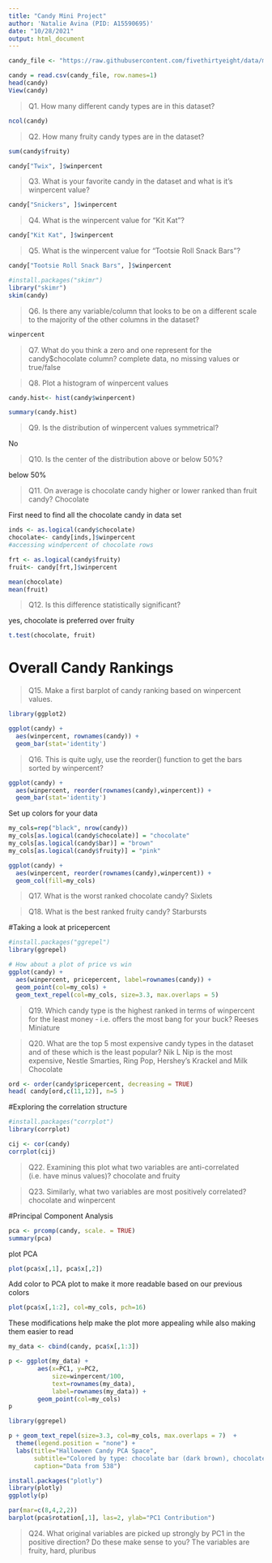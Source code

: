 ```yaml
---
title: "Candy Mini Project"
author: 'Natalie Avina (PID: A15590695)'
date: "10/28/2021"
output: html_document
---
```


```r
candy_file <- "https://raw.githubusercontent.com/fivethirtyeight/data/master/candy-power-ranking/candy-data.csv"

candy = read.csv(candy_file, row.names=1)
head(candy)
View(candy)
```

>Q1. How many different candy types are in this dataset?

```r
ncol(candy)
```

>Q2. How many fruity candy types are in the dataset?

```r
sum(candy$fruity)
```


```r
candy["Twix", ]$winpercent
```

>Q3. What is your favorite candy in the dataset and what is it’s winpercent value?

```r
candy["Snickers", ]$winpercent
```

>Q4. What is the winpercent value for “Kit Kat”?

```r
candy["Kit Kat", ]$winpercent
```

>Q5. What is the winpercent value for “Tootsie Roll Snack Bars”?

```r
candy["Tootsie Roll Snack Bars", ]$winpercent
```

```r
#install.packages("skimr")
library("skimr")
skim(candy)
```

>Q6. Is there any variable/column that looks to be on a different scale to the majority of the other columns in the dataset?

```r
winpercent
```


>Q7. What do you think a zero and one represent for the candy$chocolate column?
  complete data, no missing values or true/false


>Q8. Plot a histogram of winpercent values

```r
candy.hist<- hist(candy$winpercent)
```

```r
summary(candy.hist)
```


>Q9. Is the distribution of winpercent values symmetrical?


No

>Q10. Is the center of the distribution above or below 50%?


below 50%

>Q11. On average is chocolate candy higher or lower ranked than fruit candy?
Chocolate

First need to find all the chocolate candy in data set

```r
inds <- as.logical(candy$chocolate)
chocolate<- candy[inds,]$winpercent
#accessing windpercent of chocolate rows
```


```r
frt <- as.logical(candy$fruity)
fruit<- candy[frt,]$winpercent

mean(chocolate)
mean(fruit)
```

>Q12. Is this difference statistically significant?

yes, chocolate is preferred over fruity
```r
t.test(chocolate, fruit)
```

# Overall Candy Rankings

>Q15. Make a first barplot of candy ranking based on winpercent values.

```r
library(ggplot2)

ggplot(candy) + 
  aes(winpercent, rownames(candy)) +
  geom_bar(stat='identity')
```

>Q16. This is quite ugly, use the reorder() function to get the bars sorted by winpercent?

```r
ggplot(candy) + 
  aes(winpercent, reorder(rownames(candy),winpercent)) +
  geom_bar(stat='identity')
```


Set up colors for your data
```r
my_cols=rep("black", nrow(candy))
my_cols[as.logical(candy$chocolate)] = "chocolate"
my_cols[as.logical(candy$bar)] = "brown"
my_cols[as.logical(candy$fruity)] = "pink"
```

```r
ggplot(candy) + 
  aes(winpercent, reorder(rownames(candy),winpercent)) +
  geom_col(fill=my_cols) 

```

>Q17. What is the worst ranked chocolate candy?
  Sixlets

> Q18. What is the best ranked fruity candy?
  Starbursts
  
#Taking a look at pricepercent

```r
#install.packages("ggrepel")
library(ggrepel)

# How about a plot of price vs win
ggplot(candy) +
  aes(winpercent, pricepercent, label=rownames(candy)) +
  geom_point(col=my_cols) + 
  geom_text_repel(col=my_cols, size=3.3, max.overlaps = 5)
```

>Q19. Which candy type is the highest ranked in terms of winpercent for the least money - i.e. offers the most bang for your buck?
 Reeses Miniature

>Q20. What are the top 5 most expensive candy types in the dataset and of these which is the least popular?
Nik L Nip is the most expensive, Nestle Smarties, Ring Pop, Hershey's Krackel and Milk Chocolate

```r

ord <- order(candy$pricepercent, decreasing = TRUE)
head( candy[ord,c(11,12)], n=5 )
```




#Exploring the correlation structure

```r
#install.packages("corrplot")
library(corrplot)
```

```r
cij <- cor(candy)
corrplot(cij)
```

>Q22. Examining this plot what two variables are anti-correlated (i.e. have minus values)?
chocolate and fruity

>Q23. Similarly, what two variables are most positively correlated?
chocolate and winpercent

#Principal Component Analysis

```r
pca <- prcomp(candy, scale. = TRUE)
summary(pca)
```

plot PCA 

```r
plot(pca$x[,1], pca$x[,2])
```
Add color to PCA plot to make it more readable based on our previous colors
```r
plot(pca$x[,1:2], col=my_cols, pch=16)
```

These modifications help make the plot more appealing while also making them easier to read
```r
my_data <- cbind(candy, pca$x[,1:3])
```

```r
p <- ggplot(my_data) + 
        aes(x=PC1, y=PC2, 
            size=winpercent/100,  
            text=rownames(my_data),
            label=rownames(my_data)) +
        geom_point(col=my_cols)
p
```

```r
library(ggrepel)

p + geom_text_repel(size=3.3, col=my_cols, max.overlaps = 7)  + 
  theme(legend.position = "none") +
  labs(title="Halloween Candy PCA Space",
       subtitle="Colored by type: chocolate bar (dark brown), chocolate other (light brown), fruity (red), other (black)",
       caption="Data from 538")
```

```r
install.packages("plotly")
library(plotly)
ggplotly(p)
```


```r
par(mar=c(8,4,2,2))
barplot(pca$rotation[,1], las=2, ylab="PC1 Contribution")
```
>Q24. What original variables are picked up strongly by PC1 in the positive direction? Do these make sense to you?
  The variables are fruity, hard, pluribus
